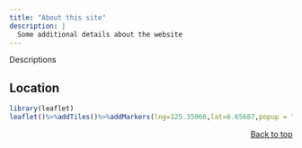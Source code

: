 ```yaml
---
title: "About this site"
description: |
  Some additional details about the website
---
```


Descriptions

## Location

```r
library(leaflet)
leaflet()%>%addTiles()%>%addMarkers(lng=125.35066,lat=6.65687,popup = "Schools Division Office - Davao del Sur")
```

<p align="right">
<a href="#top">Back to top</a>
</p>

